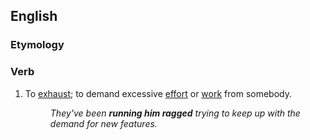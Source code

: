 ==English==

===Etymology===
{{rfe|lang=en}}

===Verb===
{{head|en|verb|head=[[run]] someone [[ragged]]}}

# {{lb|en|idiomatic}} To [[exhaust]]; to demand excessive [[effort]] or [[work]] from somebody.
#: ''They've been '''running him ragged''' trying to keep up with the demand for new features.''